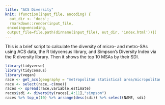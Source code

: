 ```yaml
---
title: "ACS Diversity"
knit: (function(input_file, encoding) {
  out_dir <- 'docs';
  rmarkdown::render(input_file,
 encoding=encoding,
 output_file=file.path(dirname(input_file), out_dir, 'index.html'))})
---
```


This is a brief script to calculate the diversity of micro- and metro-SAs using ACS data, the R tidycensus library, and Simpson's Diversity Index via the R diversity library. Then it shows the top 10 MSAs by their SDI.

```r
library(tidyverse)
library(tidycensus)
library(vegan)
race <- get_acs(geography = "metropolitan statistical area/micropolitan statistical area", variables = c("B03002_001","B03002_003","B03002_004","B03002_005","B03002_006","B03002_007","B03002_008","B03002_009","B03002_012"))
race <- select(race,-c(moe))
races <- spread(race,variable,estimate)
races$sdi <- diversity(races[,4:11],"simpson")
races %>% top_n(10) %>% arrange(desc(sdi)) %>% select(NAME, sdi)
```



